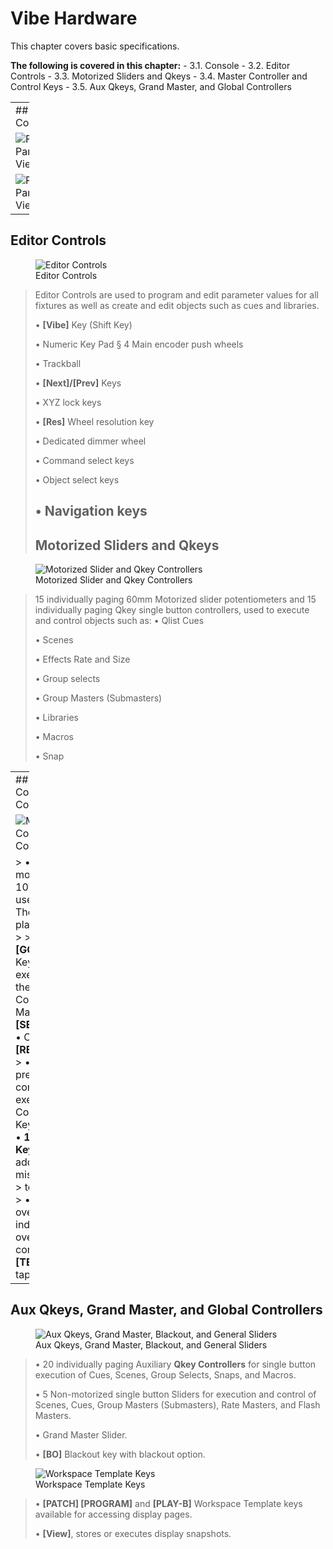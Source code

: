 
# Vibe Hardware

This chapter covers basic specifications.

**The following is covered in this chapter:**
-  3.1. Console
-  3.2. Editor Controls
-  3.3. Motorized Sliders and Qkeys
-  3.4. Master Controller and Control Keys
-  3.5. Aux Qkeys, Grand Master, and Global Controllers

---
## Console

![Front Panel View](https://www.compulite.com/images/Products/Lighting%20Controllers/ITEM%20SLIDE/VIBE/1.webp)

![Rear Panel View](https://www.compulite.com/images/Products/Lighting%20Controllers/ITEM%20SLIDE/VIBE/3.webp)
---

## Editor Controls
![Editor Controls](https://www.dropbox.com/s/rb4vacdtke2kw4n/3.2.png?dl=1)

> Editor Controls are used to program and edit parameter values for all
> fixtures as well as create and edit objects such as cues and
> libraries.
> 
> • **[Vibe]** Key (Shift Key)
> 
> • Numeric Key Pad § 4 Main encoder push wheels
> 
> • Trackball
> 
> • **[Next]/[Prev]** Keys
> 
> • XYZ lock keys
> 
> • **[Res]** Wheel resolution key
> 
> • Dedicated dimmer wheel
> 
> • Command select keys
> 
> • Object select keys
> 
> • Navigation keys
---
## Motorized Sliders and Qkeys

![Motorized Slider and Qkey Controllers](https://www.dropbox.com/s/p0ezk95x8ey2jpi/3.3.png?dl=1)

> 15 individually paging 60mm Motorized slider potentiometers and 15
> individually paging Qkey single button controllers, used to execute
> and control objects such as: • Qlist Cues
> 
> • Scenes
> 
> • Effects Rate and Size
> 
> • Group selects
> 
> • Group Masters (Submasters)
> 
> • Libraries
> 
> • Macros
> 
> • Snap

---
## Master Controller and Control Keys

![Master Controller and Control Keys](https://www.dropbox.com/s/jtqjusxfneduw81/3.4.png?dl=1)

> • Non-motorized 100mm Sliders, used for Theatrical playback of cues
> 
> • Large **[GO/BACK/HOLD]** Keys for executing cues on the Master
> Controller
> 
> • Master Controller **[SELECT]** key
> 
> • Controller **[RELEASE]** Key
> 
> • **[LOAD]** key to pre-load a controller for execution
> 
> • Controller **[FREE]** Key (unload)
> 
> • **12 [Controller Keys]** to provide additional or missing functions
> to controllers.
> 
> • **[RATE]** for overall or individual rate override of controllers
> 
> • **[TEACH]** for BBM tap time

---
## Aux Qkeys, Grand Master, and Global Controllers

![Aux Qkeys, Grand Master, Blackout, and General Sliders](https://www.dropbox.com/s/77t7rqdf6xxj5je/3.5.png?dl=1)

> • 20 individually paging Auxiliary **Qkey Controllers** for single
> button execution of Cues, Scenes, Group Selects, Snaps, and Macros.
> 
> • 5 Non-motorized single button Sliders for execution and control of
> Scenes, Cues, Group Masters (Submasters), Rate Masters, and Flash
> Masters.
> 
> • Grand Master Slider.
> 
> • **[BO]** Blackout key with blackout option.

![Workspace Template Keys](https://www.dropbox.com/s/2641qkgyzj63akv/3.5.1.png?dl=1)

> • **[PATCH] [PROGRAM]** and **[PLAY-B]** Workspace Template keys
> available for accessing display pages.
> 
> • **[View]**, stores or executes display snapshots.
